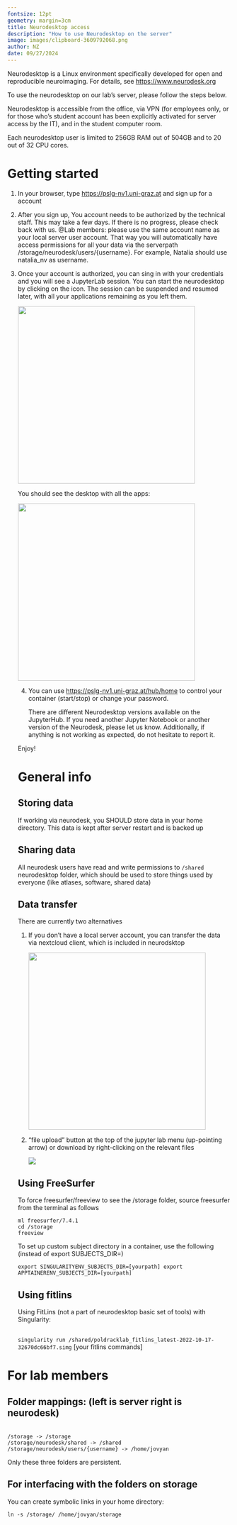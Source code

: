 ```yaml
---
fontsize: 12pt
geometry: margin=3cm
title: Neurodesktop access
description: "How to use Neurodesktop on the server"
image: images/clipboard-3609792068.png
author: NZ
date: 09/27/2024
---
```


Neurodesktop is a Linux environment specifically developed for open and reproducible neuroimaging. For details, see <https://www.neurodesk.org>

To use the neurodesktop on our lab's server, please follow the steps below.

Neurodesktop is accessible from the office, via VPN (for employees only, or for those who's student account has been explicitly activated for server access by the IT), and in the student computer room.

Each neurodesktop user is limited to 256GB RAM out of 504GB and to 20 out of 32 CPU cores.

# Getting started

1.  In your browser, type [https://pslg-nv1.uni-graz.at](https://pslg-nv1.uni-graz.at/) and sign up for a account

2.  After you sign up, You account needs to be authorized by the technical staff. This may take a few days. If there is no progress, please check back with us. \@Lab members: please use the same account name as your local server user account. That way you will automatically have access permissions for all your data via the serverpath /storage/neurodesk/users/{username}. For example, Natalia should use natalia_nv as username.

3.  Once your account is authorized, you can sing in with your credentials and you will see a JupyterLab session. You can start the neurodesktop by clicking on the icon. The session can be suspended and resumed later, with all your applications remaining as you left them.

    ![](images/clipboard-3633669417.png){width="400"}

    You should see the desktop with all the apps:

    ![](images/clipboard-3609792068.png){width="400"}\

    4.  You can use <https://pslg-nv1.uni-graz.at/hub/home> to control your container (start/stop) or change your password.

        There are different Neurodesktop versions available on the JupyterHub. If you need another Jupyter Notebook or another version of the Neurodesk, please let us know. Additionally, if anything is not working as expected, do not hesitate to report it.

    Enjoy!\

    # General info

    ## Storing data

    If working via neurodesk, you SHOULD store data in your home directory. This data is kept after server restart and is backed up

    ## Sharing data

    All neurodesk users have read and write permissions to `/shared` neurodesktop folder, which should be used to store things used by everyone (like atlases, software, shared data)

    ## Data transfer

    There are currently two alternatives

    1.  If you don't have a local server account, you can transfer the data via nextcloud client, which is included in neurodsktop

        ![](images/clipboard-3813941447.png){width="400"}

    2.  "file upload" button at the top of the jupyter lab menu (up-pointing arrow) or download by right-clicking on the relevant files

        ![](images/clipboard-1030227267.png)

    ## Using FreeSurfer

    To force freesurfer/freeview to see the /storage folder, source freesurfer from the terminal as follows

    ```         
    ml freesurfer/7.4.1
    cd /storage
    freeview
    ```

    To set up custom subject directory in a container, use the following (instead of export SUBJECTS_DIR=)

    ```         
    export SINGULARITYENV_SUBJECTS_DIR=[yourpath] export APPTAINERENV_SUBJECTS_DIR=[yourpath]
    ```

    ## Using fitlins

    Using FitLins (not a part of neurodesktop basic set of tools) with Singularity:

    \
    `singularity run /shared/poldracklab_fitlins_latest-2022-10-17-32670dc66bf7.simg` \[your fitlins commands\]

# For lab members

## Folder mappings: (left is server right is neurodesk)

\
`/storage -> /storage`\
`/storage/neurodesk/shared -> /shared`\
`/storage/neurodesk/users/{username} -> /home/jovyan`

Only these three folders are persistent.

## For interfacing with the folders on storage

You can create symbolic links in your home directory:

`ln -s /storage/ /home/jovyan/storage`
